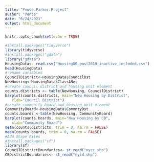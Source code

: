 ```yaml
---
title: "Pence.Parker.Project"
author: "Pence"
date: "6/24/2021"
output: html_document
---
```


```r
knitr::opts_chunk$set(echo = TRUE)
```
```r
#install.packages("tidyverse")
library(tidyverse)
#install.packages("gdata")
library("gdata")
HousingData<- read.csv("HousingDB_post2010_inactive_included.csv")
head(HousingData)
#rename variables
CouncilDistrict<-HousingData$CouncilDst
NewHousing<-HousingData$ClassANet
#create council district and housing unit element
counts.districts <- table(NewHousing, CouncilDistrict)
barplot(counts.districts, main="New Housing by District",
   xlab="Council District")
#create community board and housing unit element
CommunityBoard<-HousingData$CommntyDst
counts.boards <-table(NewHousing, CommunityBoard)
barplot(counts.boards, main="New Housing by CB",
   xlab="Community Board")
mean(counts.districts, trim = 0, na.rm = FALSE)
mean(counts.boards, trim = 0, na.rm = FALSE)
#Add Shape Files
#install.packages("sf")
library(sf)
CouncilDistrictBoundaries<- st_read("nycc.shp")
CBDistrictBoundaries<- st_read("nycd.shp")
```

